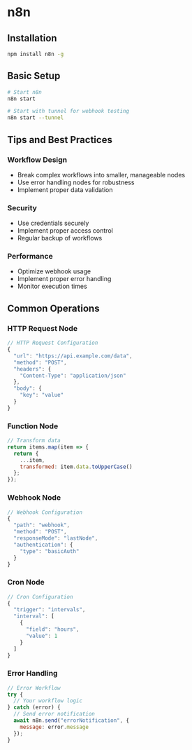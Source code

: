 # n8n

## Installation

```bash
npm install n8n -g
```

## Basic Setup

```bash
# Start n8n
n8n start

# Start with tunnel for webhook testing
n8n start --tunnel
```

## Tips and Best Practices

### Workflow Design
- Break complex workflows into smaller, manageable nodes
- Use error handling nodes for robustness
- Implement proper data validation

### Security
- Use credentials securely
- Implement proper access control
- Regular backup of workflows

### Performance
- Optimize webhook usage
- Implement proper error handling
- Monitor execution times

## Common Operations

### HTTP Request Node
```javascript
// HTTP Request Configuration
{
  "url": "https://api.example.com/data",
  "method": "POST",
  "headers": {
    "Content-Type": "application/json"
  },
  "body": {
    "key": "value"
  }
}
```

### Function Node
```javascript
// Transform data
return items.map(item => {
  return {
    ...item,
    transformed: item.data.toUpperCase()
  };
});
```

### Webhook Node
```javascript
// Webhook Configuration
{
  "path": "webhook",
  "method": "POST",
  "responseMode": "lastNode",
  "authentication": {
    "type": "basicAuth"
  }
}
```

### Cron Node
```javascript
// Cron Configuration
{
  "trigger": "intervals",
  "interval": [
    {
      "field": "hours",
      "value": 1
    }
  ]
}
```

### Error Handling
```javascript
// Error Workflow
try {
  // Your workflow logic
} catch (error) {
  // Send error notification
  await n8n.send("errorNotification", {
    message: error.message
  });
}
```